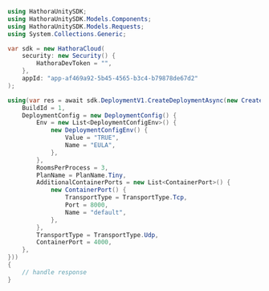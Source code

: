 ```csharp CreateDeployment.cs
using HathoraUnitySDK;
using HathoraUnitySDK.Models.Components;
using HathoraUnitySDK.Models.Requests;
using System.Collections.Generic;

var sdk = new HathoraCloud(
    security: new Security() {
        HathoraDevToken = "",
    },
    appId: "app-af469a92-5b45-4565-b3c4-b79878de67d2"
);

using(var res = await sdk.DeploymentV1.CreateDeploymentAsync(new CreateDeploymentRequest() {
    BuildId = 1,
    DeploymentConfig = new DeploymentConfig() {
        Env = new List<DeploymentConfigEnv>() {
            new DeploymentConfigEnv() {
                Value = "TRUE",
                Name = "EULA",
            },
        },
        RoomsPerProcess = 3,
        PlanName = PlanName.Tiny,
        AdditionalContainerPorts = new List<ContainerPort>() {
            new ContainerPort() {
                TransportType = TransportType.Tcp,
                Port = 8000,
                Name = "default",
            },
        },
        TransportType = TransportType.Udp,
        ContainerPort = 4000,
    },
}))
{
    // handle response
}
```
